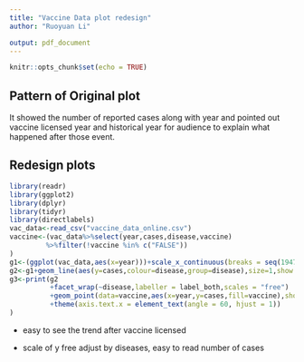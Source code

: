 ```yaml
---
title: "Vaccine Data plot redesign"
author: "Ruoyuan Li"

output: pdf_document
---
```


```r
knitr::opts_chunk$set(echo = TRUE)
```

## Pattern of Original plot
It showed the number of reported cases along with year and pointed out vaccine licensed year and historical year for audience to explain what happened after those event. 

## Redesign plots
```r
library(readr)
library(ggplot2)
library(dplyr)
library(tidyr)
library(directlabels)
vac_data<-read_csv("vaccine_data_online.csv")
vaccine<-(vac_data%>%select(year,cases,disease,vaccine)
         %>%filter(!vaccine %in% c("FALSE"))
)
g1<-(ggplot(vac_data,aes(x=year)))+scale_x_continuous(breaks = seq(1947,2005,5))
g2<-g1+geom_line(aes(y=cases,colour=disease,group=disease),size=1,show.legend = FALSE)
g3<-print(g2
          +facet_wrap(~disease,labeller = label_both,scales = "free")
          +geom_point(data=vaccine,aes(x=year,y=cases,fill=vaccine),show.legend = FALSE)
          +theme(axis.text.x = element_text(angle = 60, hjust = 1))
)
```

* easy to see the trend after vaccine licensed

* scale of y free adjust by diseases, easy to read number of cases


```r

```

